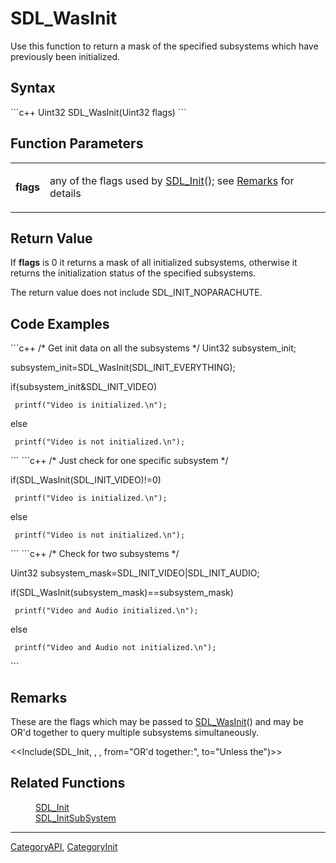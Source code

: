 <!-- pragma section-numbers off -->
<!-- pragma disable-camelcase -->

= SDL_WasInit =
Use this function to return a mask of the specified subsystems which have previously been initialized.


== Syntax ==
```c++
Uint32 SDL_WasInit(Uint32 flags)
```

== Function Parameters ==
{|
|'''flags'''
|any of the flags used by [[SDL_Init]](); see [[#flags|Remarks]] for details
|}

== Return Value ==
If '''flags''' is 0 it returns a mask of all initialized subsystems, otherwise it returns the initialization status of the specified subsystems.

The return value does not include SDL_INIT_NOPARACHUTE.

== Code Examples ==
```c++
/* Get init data on all the subsystems */
Uint32 subsystem_init;

subsystem_init=SDL_WasInit(SDL_INIT_EVERYTHING);

if(subsystem_init&SDL_INIT_VIDEO)
  printf("Video is initialized.\n");
else
  printf("Video is not initialized.\n");
```
```c++
/* Just check for one specific subsystem */

if(SDL_WasInit(SDL_INIT_VIDEO)!=0)
  printf("Video is initialized.\n");
else
  printf("Video is not initialized.\n");
```
```c++
/* Check for two subsystems */

Uint32 subsystem_mask=SDL_INIT_VIDEO|SDL_INIT_AUDIO;

if(SDL_WasInit(subsystem_mask)==subsystem_mask)
  printf("Video and Audio initialized.\n");
else
  printf("Video and Audio not initialized.\n");
```

== Remarks ==
<span id="flags"></span>These are the flags which may be passed to [[SDL_WasInit]]() and may be OR'd together to query multiple subsystems simultaneously. 

<<Include(SDL_Init, , , from="OR'd together:", to="Unless the")>>

== Related Functions ==
:[[SDL_Init]]
:[[SDL_InitSubSystem]]

----
[[CategoryAPI]], [[CategoryInit]]
